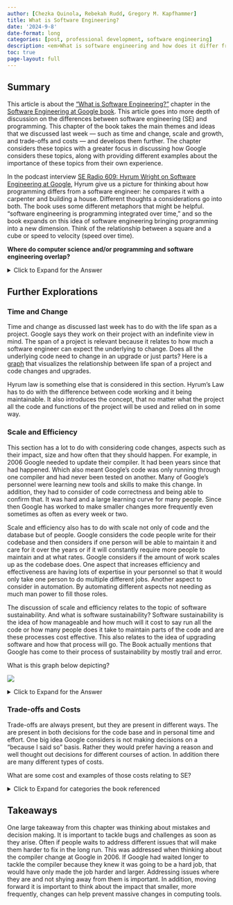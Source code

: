 ```yaml
---
author: [Chezka Quinola, Rebekah Rudd, Gregory M. Kapfhammer]
title: What is Software Engineering?
date: '2024-9-8'
date-format: long
categories: [post, professional development, software engineering]
description: <em>What is software engineering and how does it differ from computer science?</em>
toc: true
page-layout: full
---
```


## Summary

This article is about the ["What is Software
Engineering?"](https://abseil.io/resources/swe-book/html/ch01.html) chapter in
the [Software Engineering at Google book](https://abseil.io/resources/swe-book).
This article goes into more depth of discussion on the differences between
software engineering (SE) and programming. This chapter of the book takes the
main themes and ideas that we discussed last week --- such as time and change,
scale and growth, and trade-offs and costs --- and develops them further. The
chapter considers these topics with a greater focus in discussing how Google
considers these topics, along with providing different examples about the
importance of these topics from their own experience. 

In the podcast interview [SE Radio 609: Hyrum Wright on Software Engineering at
Google](https://se-radio.net/2024/03/se-radio-609-hyrum-wright-on-software-engineering-at-google/),
Hyrum give us a picture for thinking about how programming differs from a
software engineer: he compares it with a carpenter and building a house.
Different thoughts a considerations go into both. The book uses some different
metaphors that might be helpful. "software engineering is programming integrated
over time," and so the book expands on this idea of software engineering
bringing programming into a new dimension. Think of the relationship between a
square and a cube or speed to velocity (speed over time). 

**Where do computer science and/or programming and software engineering
overlap?**

<details> <summary>Click to Expand for the Answer</summary>

  The overlap in the area of software development. With that said, software
  engineering also considers not only development, but also modification and
  maintenance.

</details>

## Further Explorations

### Time and Change

Time and change as discussed last week has to do with the life span as a
project. Google says they work on their project with an indefinite view in mind.
The span of a project is relevant because it relates to how much a software
engineer can expect the underlying to change. Does all the underlying code need
to change in an upgrade or just parts? Here is a
[graph](https://abseil.io/resources/swe-book/html/images/seag_0101.png) that
visualizes the relationship between life span of a project and code changes and
upgrades. 

Hyrum law is something else that is considered in this section. Hyrum's Law has
to do with the difference between code working and it being maintainable. It
also introduces the concept, that no matter what the project all the code and
functions of the project will be used and relied on in some way.

### Scale and Efficiency

This section has a lot to do with considering code changes, aspects such as
their impact, size and how often that they should happen. For example, in 2006
Google needed to update their compiler. It had been years since that had
happened. Which also meant Google's code was only running through one compiler
and had never been tested on another. Many of Google's personnel were learning
new tools and skills to make this change. In addition, they had to consider of
code correctness and being able to confirm that. It was hard and a large
learning curve for many people. Since then Google has worked to make smaller
changes more frequently even sometimes as often as every week or two. 

Scale and efficiency also has to do with scale not only of code and the database
but of people. Google considers the code people write for their codebase and
then considers if one person will be able to maintain it and care for it over
the years or if it will constantly require more people to maintain and at what
rates. Google considers if the amount of work scales up as the codebase does.
One aspect that increases efficiency and effectiveness are having lots of
expertise in your personnel so that it would only take one person to do multiple
different jobs. Another aspect to consider in automation. By automating
different aspects not needing as much man power to fill those roles. 

The discussion of scale and efficiency relates to the topic of software
sustainability. And what is software sustainability? Software sustainability is
the idea of how manageable and how much will it cost to say run all the code or
how many people does it take to maintain parts of the code and are these
processes cost effective. This also relates to the idea of upgrading software
and how that process will go. The Book actually mentions that Google has come to
their process of sustainability by mostly trail and error. 

What is this graph below depicting?

![](shifting_left.png)

<details>
<summary>Click to Expand for the Answer</summary>

The cost of finding bugs can vary based on when in the development process you
find them. The goal is to find the bugs as early in the process as possible so
the changes don't cost as much as it would, after deploying your aftifact.

</details>

### Trade-offs and Costs

Trade-offs are always present, but they are present in different ways. The are
present in both decisions for the code base and in personal time and effort. One
big idea Google considers is not making decisions on a "because I said so"
basis. Rather they would prefer having a reason and well thought out decisions
for different courses of action.  In addition there are many different types of
costs. 

What are some cost and examples of those costs relating to SE?

<details>
<summary>Click to Expand for categories the book referenced</summary>

Financial, resource, personnel, transaction (taking action), opportunity (not
taking action), and societal costs

</details>

## Takeaways

One large takeaway from this chapter was thinking about mistakes and decision
making. It is important to tackle bugs and challenges as soon as they arise.
Often if people waits to address different issues that will make them harder to
fix in the long run. This was addressed when thinking about the compiler change
at Google in 2006. If Google had waited longer to tackle the compiler because
they knew it was going to be a hard job, that would have only made the job
harder and larger. Addressing issues where they are and not shying away from
them is important. In addition, moving forward it is important to think about
the impact that smaller, more frequently, changes can help prevent massive
changes in computing tools.
